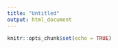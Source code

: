```yaml
---
title: "Untitled"
output: html_document
---
```


```r
knitr::opts_chunk$set(echo = TRUE)
```


<!-- THIS CHUNK COMMENTED BELOW IS NOT DONE TILL WEEK 3 -->

<!-- ## Data Counts -->

<!-- Another way to get counts by group uses `group_by()` and `tally()`, which are part of tidyverse. `group_by()` splits data by factors (most commonly, but numerics will work as well) and `tally()` adds up the number of observations in each of those groups. -->

<!-- ### Activity -->

<!-- In the chunk below, pipe `M` to `group_by()`, grouping by both species and sex. Then pipe that to `tally()`. `tally()` does not require any arguments when used this way. -->

<!-- ```{r} -->
<!-- #FIXME -->
<!-- M %>% group_by(Species, Sex) %>% tally() -->
<!-- ``` -->

<!-- You should now see 50 observations per sex within species.  -->

<!-- THE COMMENTED CHUNK BELOW ISN"T DONE TILL WEEK 3 -->

<!-- ## Aggregating -->

<!-- Along with the minimum, maximum, and range, two of the simplest and most common descriptive statistics are means and standard deviations. -->

<!-- ### Activity -->

<!-- Calculate the mean and standard deviation for body length for each species per each sex. Use `group_by()` and `summarize()`. You should not have to separate the data into two `data.frame`s. -->

<!-- ```{r} -->
<!-- # FIXME -->
<!-- M %>% group_by(Sex, Species) %>% -->
<!--   summarize(mean(BodyLength), sd(BodyLength)) -->
<!-- ``` -->
